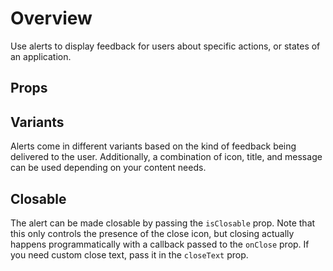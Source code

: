
<Meta of={Stories} />

# Overview

Use alerts to display feedback for users about specific actions, or states of an application.

<Canvas of={Stories.Overview} />

## Props

<ArgTypes of={Alert} />

## Variants

Alerts come in different variants based on the kind of feedback being delivered to the user. Additionally, a combination of icon, title, and message can be used depending on your content needs.

<Canvas of={Stories.Variants} />

## Closable

The alert can be made closable by passing the `isClosable` prop. Note that this only controls the presence of
the close icon, but closing actually happens programmatically with a callback passed to the `onClose` prop.
If you need custom close text, pass it in the `closeText` prop.

<Canvas of={Stories.Closable} />
